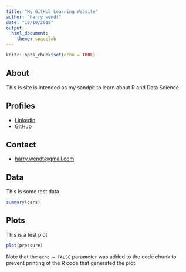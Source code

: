 ```yaml
---
title: "My GitHub Learning Website"
author: "harry wendt"
date: "10/10/2018"
output: 
  html_document:
    theme: spacelab
---
```


```r
knitr::opts_chunk$set(echo = TRUE)
```

## About

This is site is intended as my sandpit to learn about R and Data Science.

## Profiles

* [LinkedIn](https://www.linkedin.com/in/harrywendt/)
* [GitHub](http://github.com/harry-wendt)

## Contact

* [harry.wendt@gmail.com](mailto:harry.wendt@gmail.com)

## Data

This is some test data

```r
summary(cars)
```

## Plots

This is a test plot

```r
plot(pressure)
```

Note that the `echo = FALSE` parameter was added to the code chunk to prevent printing of the R code that generated the plot.
